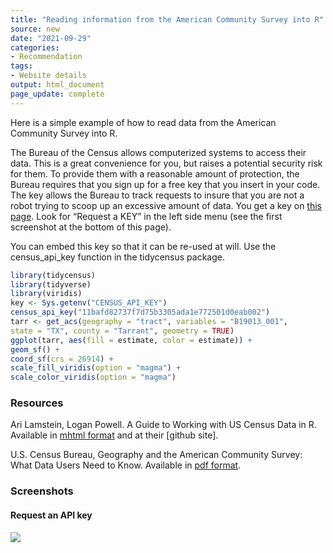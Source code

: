 ```yaml
---
title: "Reading information from the American Community Survey into R"
source: new
date: "2021-09-29"
categories:
- Recommendation
tags:
- Website details
output: html_document
page_update: complete
---
```


Here is a simple example of how to read data from the American Community Survey into R.

<!---more--->

The Bureau of the Census allows computerized systems to access their data. This is a great convenience for you, but raises a potential security risk for them. To provide them with a reasonable amount of protection, the Bureau requires that you sign up for a free key that you insert in your code. The key allows the Bureau to track requests to insure that you are not a robot trying to scoop up an excessive amount of data. You get a key on [this page][cen3]. Look for "Request a KEY" in the left side menu (see the first screenshot at the bottom of this page).

You can embed this key so that it can be re-used at will. Use the census_api_key function in the tidycensus package.


```r
library(tidycensus)
library(tidyverse)
library(viridis)
key <- Sys.getenv("CENSUS_API_KEY")
census_api_key("11bafd82737f7d75b3305ada1e772501d0eab002")
tarr <- get_acs(geography = "tract", variables = "B19013_001",
state = "TX", county = "Tarrant", geometry = TRUE)
ggplot(tarr, aes(fill = estimate, color = estimate)) +
geom_sf() +
coord_sf(crs = 26914) +
scale_fill_viridis(option = "magma") +
scale_color_viridis(option = "magma")
```

### Resources

Ari Lamstein, Logan Powell. A Guide to Working with US Census Data in R. Available in [mhtml format][lam1] and at their [github site].

U.S. Census Bureau, Geography and the American Community Survey: What Data Users Need to Know. Available in [pdf format][cen1].

[lam1]: https://rconsortium.github.io/censusguide/r-packages-all.html
[lam2]: https://github.com/RConsortium/censusguide

[cen1]: https://www.census.gov/content/dam/Census/library/publications/2020/acs/acs_geography_handbook_2020.pdf

[cen2]: https://www.census.gov/content/dam/Census/library/publications/2020/acs/acs_api_handbook_2020_ch02.pdf

[cen3]: https://www.census.gov/data/developers.html

### Screenshots

#### Request an API key

![](reading-acs-data-01.png)
